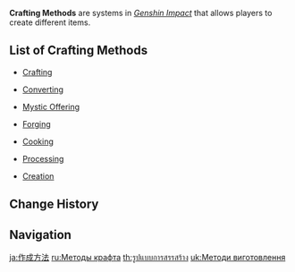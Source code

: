 {{Terminology Infobox
|type = Genshin Impact
}}
'''Crafting Methods''' are systems in ''[[Genshin Impact]]'' that allows players to create different items.

==List of Crafting Methods==
* {{Icon|Crafting Small|30}} [[Crafting]]
* {{Icon|Converting Small|30}} [[Converting]]
* {{Icon|Mystic Offering Small|30}} [[Mystic Offering]]
* {{Icon|Forging Small|30}} [[Forging]]
* {{Icon|Cooking Small|30}} [[Cooking]]
* {{Icon|Processing Small|30}} [[Processing]]
* {{Icon|Creation Small|30}} [[Creation]]

==Change History==
{{Change History|1.0}}

==Navigation==
{{Genshin Navbox}}
[[Category:Crafting Methods| ]]

[[ja:作成方法]]
[[ru:Методы крафта]]
[[th:รูปแบบการสรรสร้าง]]
[[uk:Методи виготовлення]]